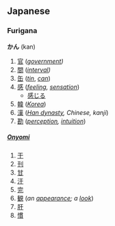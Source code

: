 == Japanese ==
=== Furigana ===
'''かん''' (kan)

# [[官]] (''[[government]])''
# [[間]] (''[[interval]])''
# [[缶]] (''[[tin]]'', ''[[can]]'')
# [[感]] (''[[feeling]], [[sensation]]'')
#* [[感じる]]
# [[韓]] (''[[Korea]]'')
# [[漢]] (''[[Han dynasty]], Chinese, kanji'')
# [[勘]] (''[[perception]], [[intuition]]'')
{{furistub}}

==== {{Kanji readings}} ====
===== [[Onyomi]] =====
# [[干]]
# [[刊]]
# [[甘]]
# [[汗]]
# [[完]]
# [[観]] (''an [[appearance]]; a [[look]]'')
# [[肝]]
# [[慣]]
{{onstub}}